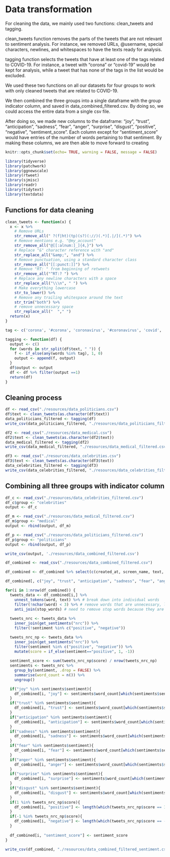 # Data transformation

For cleaning the data, we mainly used two functions: clean_tweets and tagging. 

clean_tweets function removes the parts of the tweets that are not relevant to sentiment analysis. For instance, we removed URLs, @username, special characters, newlines, and whitespaces to have the texts ready for analysis.

tagging function selects the tweets that have at least one of the tags related to COVID-19. For instance, a tweet with "corona" or "covid-19" would be kept for analysis, while a tweet that has none of the tags in the list would be excluded.

We used these two functions on all our datasets for four groups to work with only cleaned tweets that are related to COVID-19.

We then combined the three groups into a single dataframe with the group indicator column, and saved in data_combined_filtered.csv.
By doing so, we could access the entire data from a single csv file.

After doing so, we made new columns to the dataframe: "joy", "trust", "anticipation", "sadness", "fear", "anger", "surprise", "disgust", "positive", "negative", "sentiment_score". Each column except for "sentiment_score" would have entries of the number of words pertaining to that sentiment. By making these columns, we are then able to move forward to creating 

```r
knitr::opts_chunk$set(echo= TRUE, warning = FALSE, message = FALSE)
```

```r
library(tidyverse)
library(patchwork)
library(ggnewscale)
library(rtweet)
library(sjmisc)
library(readr)
library(tidytext)
library(textdata)
```

## Functions for data cleaning
```r
clean_tweets <- function(x) {
  x <- x %>%
    # Remove URLs
    str_remove_all(" ?(f|ht)(tp)(s?)(://)(.*)[.|/](.*)") %>%
    # Remove mentions e.g. "@my_account"
    str_remove_all("@[[:alnum:]_]{4,}") %>%
    # Replace "&" character reference with "and"
    str_replace_all("&amp;", "and") %>%
    # Remove punctuation, using a standard character class
    str_remove_all("[[:punct:]]") %>%
    # Remove "RT: " from beginning of retweets
    str_remove_all("^RT:? ") %>%
    # Replace any newline characters with a space
    str_replace_all("\\\n", " ") %>%
    # Make everything lowercase
    str_to_lower() %>%
    # Remove any trailing whitespace around the text
    str_trim("both") %>% 
    # remove unnecessary space
    str_replace_all("  "," ")
  return(x)
}
```

```r
tag <- c('corona', '#corona', 'coronavirus', '#coronavirus', 'covid', '#covid', 'covid19', '#covid19', 'covid-19', '#covid-19', 'sarscov2', '#sarscov2', 'sars cov2', 'sars cov 2', 'covid_19', '#covid_19', '#ncov', 'ncov', '#ncov2019', 'ncov2019', '2019-ncov', '#2019-ncov', 'pandemic', '#pandemic #2019ncov', '2019ncov', 'quarantine', '#quarantine', 'flatten the curve', 'flattening the curve', '#flatteningthecurve', '#flattenthecurve', 'hand sanitizer', '#handsanitizer', '#lockdown', 'lockdown', 'social distancing', '#socialdistancing', 'work from home', '#workfromhome', 'working from home', '#workingfromhome', 'ppe', 'n95', '#ppe', '#n95', '#covidiots', 'covidiots', 'herd immunity', '#herdimmunity', 'pneumonia', '#pneumonia', 'chinese virus', '#chinesevirus', 'wuhan virus', '#wuhanvirus', 'kung flu', '#kungflu', 'wearamask', '#wearamask', 'wear a mask', 'vaccine', 'vaccines', '#vaccine', '#vaccines', 'corona vaccine', 'corona vaccines', '#coronavaccine', '#coronavaccines', 'face shield', '#faceshield', 'face shields', '#faceshields', 'health worker', '#healthworker', 'health workers', '#healthworkers', '#stayhomestaysafe', '#coronaupdate', '#frontlineheroes', '#coronawarriors', '#homeschool', '#homeschooling', '#hometasking', '#masks4all', '#wfh', 'wash ur hands', 'wash your hands', '#washurhands', '#washyourhands', '#stayathome', '#stayhome', '#selfisolating', 'self isolating')

tagging <- function(df) {
  output <- c()
  for (words in str_split(df$text, " ")) {
    f <- if_else(any(words %in% tag), 1, 0)
    output <- append(f, output)
  }
  df$output <- output
  df <- df %>% filter(output ==1) 
  return(df)
}
```


## Cleaning process
```r
df <- read_csv("./resources/data_politicians.csv")
df$text <- clean_tweets(as.character(df$text))
data_politicians_filtered <- tagging(df)
write_csv(data_politicians_filtered, "./resources/data_politicians_filtered.csv")

df2 <- read_csv("./resources/data_medical.csv")
df2$text <- clean_tweets(as.character(df2$text))
data_medical_filtered <- tagging(df2)
write_csv(data_medical_filtered, "./resources/data_medical_filtered.csv")

df3 <- read_csv("./resources/data_celebrities.csv")
df3$text <- clean_tweets(as.character(df3$text))
data_celebrities_filtered <- tagging(df3)
write_csv(data_celebrities_filtered, "./resources/data_celebrities_filtered.csv")
```


## Combining all three groups with indicator column
```r
df_c <- read_csv("./resources/data_celebrities_filtered.csv")
df_c$group <- "celebrities"
output <- df_c

df_m <- read_csv("./resources/data_medical_filtered.csv")
df_m$group <- "medical"
output <- rbind(output, df_m)

df_p <- read_csv("./resources/data_politicians_filtered.csv")
df_p$group <- "politicians"
output <- rbind(output, df_p)
```

```r
write_csv(output, './resources/data_combined_filtered.csv')
```

```r
df_combined <- read_csv("./resources/data_combined_filtered.csv")
```

```r
df_combined <- df_combined %>% select(c(created_at, screen_name, text, retweet_count, quote_count, reply_count, followers_count, group))

df_combined[, c("joy", "trust", "anticipation", "sadness", "fear", "anger", "surprise", "disgust", "positive", "negative", "sentiment_score")] <- NA

for(i in 1:nrow(df_combined)) {
  tweets_data <- df_combined[i,] %>%
    unnest_tokens(word, text) %>% # break down into individual words
    filter(!nchar(word) < 3) %>% # remove words that are unnecessary, like exclamations
    anti_join(stop_words) # need to remove stop words because they are also unnecessary
  
  tweets_nrc <- tweets_data %>% 
    inner_join(get_sentiments("nrc")) %>% 
    filter(!sentiment %in% c("positive", "negative"))

  tweets_nrc_np <- tweets_data %>% 
    inner_join(get_sentiments("nrc")) %>% 
    filter(sentiment %in% c("positive", "negative")) %>% 
    mutate(score = if_else(sentiment=="positive", 1, -1))
  
  sentiment_score <- sum(tweets_nrc_np$score) / nrow(tweets_nrc_np)
  sentiments <- tweets_nrc %>%
    group_by(sentiment, .drop = FALSE) %>%
    summarise(word_count = n()) %>% 
    ungroup()

  if("joy" %in% sentiments$sentiment){
    df_combined[i, "joy"] <- sentiments$word_count[which(sentiments$sentiment=="joy")]
  }
  if("trust" %in% sentiments$sentiment){
    df_combined[i, "trust"] <- sentiments$word_count[which(sentiments$sentiment=="trust")]
  }
  if("anticipation" %in% sentiments$sentiment){
    df_combined[i, "anticipation"] <- sentiments$word_count[which(sentiments$sentiment=="anticipation")]
  }
  if("sadness" %in% sentiments$sentiment){
    df_combined[i, "sadness"] <- sentiments$word_count[which(sentiments$sentiment=="sadness")]
  }
  if("fear" %in% sentiments$sentiment){
    df_combined[i, "fear"] <- sentiments$word_count[which(sentiments$sentiment=="fear")]
  }
  if("anger" %in% sentiments$sentiment){
    df_combined[i, "anger"] <- sentiments$word_count[which(sentiments$sentiment=="anger")]
  }
  if("surprise" %in% sentiments$sentiment){
    df_combined[i, "surprise"] <- sentiments$word_count[which(sentiments$sentiment=="surprise")]
  }
  if("disgust" %in% sentiments$sentiment){
    df_combined[i, "disgust"] <- sentiments$word_count[which(sentiments$sentiment=="disgust")]
  }
  if(1 %in% tweets_nrc_np$score){
    df_combined[i, "positive"] <- length(which(tweets_nrc_np$score == 1))
  }
  if(-1 %in% tweets_nrc_np$score){
    df_combined[i, "negative"] <- length(which(tweets_nrc_np$score == -1))
  }
  
  df_combined[i, "sentiment_score"] <- sentiment_score
}
```

```r
write_csv(df_combined, "./resources/data_combined_filtered_sentiment.csv")
```
